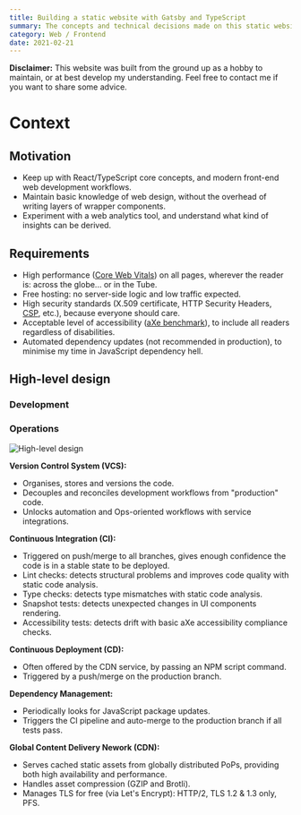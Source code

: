 ```yaml
---
title: Building a static website with Gatsby and TypeScript
summary: The concepts and technical decisions made on this static website, as a non-Front-End Engineer. From objectives to implementation details.
category: Web / Frontend
date: 2021-02-21
---
```



<BlockWarning>
  <strong>Disclaimer:</strong> This website was built from the ground up as a hobby to maintain, or at best develop
  my understanding. Feel free to contact me if you want to share some advice.
</BlockWarning>

# Context

## Motivation

* Keep up with React/TypeScript core concepts, and modern front-end web development workflows.
* Maintain basic knowledge of web design, without the overhead of writing layers of wrapper components.
* Experiment with a web analytics tool, and understand what kind of insights can be derived.

## Requirements

* High performance ([Core Web Vitals](https://web.dev/vitals/)) on all pages, wherever the reader is: across the
globe... or in the Tube.
* Free hosting: no server-side logic and low traffic expected.
* High security standards (X.509 certificate, HTTP Security Headers,
[CSP](https://developers.google.com/web/fundamentals/security/csp), etc.), because everyone should care.
* Acceptable level of accessibility ([aXe benchmark](https://www.deque.com/axe/)), to include all readers regardless
of disabilities.
* Automated dependency updates (not recommended in production), to minimise my time in JavaScript dependency hell.

## High-level design

### Development

### Operations

![High-level design](./images/marcm-dev-hld.png)

**Version Control System (VCS):**
* Organises, stores and versions the code.
* Decouples and reconciles development workflows from "production" code.
* Unlocks automation and Ops-oriented workflows with service integrations.

**Continuous Integration (CI):**
* Triggered on push/merge to all branches, gives enough confidence the code is in a stable state to be deployed.
* Lint checks: detects structural problems and improves code quality with static code analysis.
* Type checks: detects type mismatches with static code analysis.
* Snapshot tests: detects unexpected changes in UI components rendering.
* Accessibility tests: detects drift with basic aXe accessibility compliance checks.

**Continuous Deployment (CD):**
* Often offered by the CDN service, by passing an NPM script command.
* Triggered by a push/merge on the production branch.

**Dependency Management:**
* Periodically looks for JavaScript package updates.
* Triggers the CI pipeline and auto-merge to the production branch if all tests pass.

**Global Content Delivery Nework (CDN):**
* Serves cached static assets from globally distributed PoPs, providing both high availability and performance.
* Handles asset compression (GZIP and Brotli).
* Manages TLS for free (via Let's Encrypt): HTTP/2, TLS 1.2 & 1.3 only, PFS.
